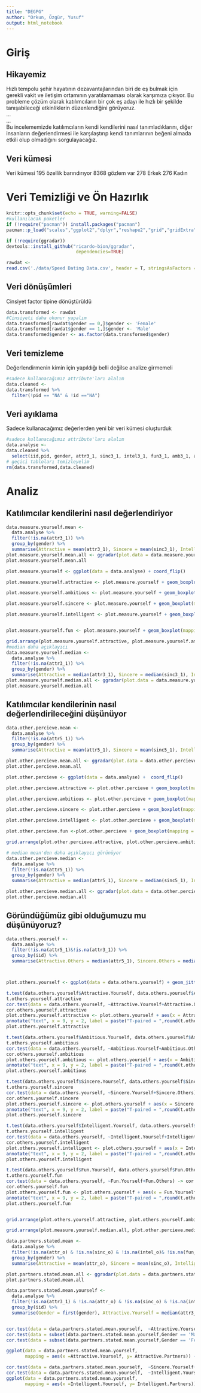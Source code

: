 ---
title: "DEGPG"
author: "Orkun, Özgür, Yusuf"
output: html_notebook
---


# Giriş
## Hikayemiz
Hızlı tempolu şehir hayatının dezavantajlarından biri de eş bulmak için gerekli vakit ve iletişim ortamının yaratılamaması olarak karşımıza çıkıyor.
Bu probleme çözüm olarak katılımcıların bir çok eş adayı ile hızlı bir şekilde tanışabileceği etkinliklerin düzenlendiğini görüyoruz.<br>
...<br>
...<br>
Bu incelememizde katılımcıların kendi kendilerini nasıl tanımladıklarını, diğer insanların değerlendirmesi ile karşılaştırıp kendi tanımlarının beğeni almada etkili olup olmadığını sorgulayacağız. 

## Veri kümesi
Veri kümesi 195 özellik barındırıyor
8368 gözlem var
278 Erkek
276 Kadın

# Veri Temizliği ve Ön Hazırlık
```{r setup, include=FALSE}
knitr::opts_chunk$set(echo = TRUE, warning=FALSE)
#kullanılacak paketler
if (!require("pacman")) install.packages("pacman")
pacman::p_load("scales","ggplot2","dplyr","reshape2","grid","gridExtra","devtools")

if (!require(ggradar))
devtools::install_github("ricardo-bion/ggradar", 
                          dependencies=TRUE)

rawdat <- 
read.csv('./data/Speed Dating Data.csv', header = T, stringsAsFactors = F)
```

## Veri dönüşümleri
Cinsiyet factor tipine dönüştürüldü
```{r tranformations, echo = FALSE}
data.transformed <- rawdat
#Cinsiyeti daha okunur yapalım
data.transformed[rawdat$gender == 0,]$gender <- 'Female'
data.transformed[rawdat$gender == 1,]$gender <- 'Male'
data.transformed$gender <- as.factor(data.transformed$gender)
```

## Veri temizleme
Değerlendirmenin kimin için yapıldığı belli değilse analize girmemeli
```{r data clean, echo = FALSE}
#sadece kullanacağımız attribute'ları alalım
data.cleaned <-
data.transformed %>%
  filter(!pid == "NA" & !id =="NA")
```

## Veri ayıklama
Sadece kullanacağımız değerlerden yeni bir veri kümesi oluşturduk
```{r data selection, echo = FALSE}
#sadece kullanacağımız attribute'ları alalım
data.analyse <-
data.cleaned %>%
  select(iid,pid, gender, attr3_1, sinc3_1, intel3_1, fun3_1, amb3_1, attr5_1, sinc5_1, intel5_1, fun5_1, amb5_1, attr, sinc, intel, fun, amb, shar,attr_o, sinc_o, intel_o, fun_o, amb_o, shar_o,dec_o,dec)
# geçici tabloları temizleyelim
rm(data.transformed,data.cleaned)

```
# Analiz
## Katılımcılar kendilerini nasıl değerlendiriyor

```{r how  measure yourself, echo = FALSE}
data.measure.yourself.mean <-
  data.analyse %>% 
  filter(!is.na(attr3_1)) %>%
  group_by(gender) %>% 
  summarise(Attractive = mean(attr3_1), Sincere = mean(sinc3_1), Intelligent = mean(intel3_1), Fun = mean(fun3_1), Ambitious = mean(amb3_1)) 
plot.measure.yourself.mean.all <- ggradar(plot.data = data.measure.yourself.mean, grid.mid = 5, grid.max = 10, legend.title = "Gender", grid.label.size =3,axis.label.size=4 )
plot.measure.yourself.mean.all

plot.measure.yourself <- ggplot(data = data.analyse) + coord_flip()

plot.measure.yourself.attractive <- plot.measure.yourself + geom_boxplot(mapping = aes(x = gender, y = attr3_1)) + labs(y="Attractiveness", x ="Gender", title = "How Attractive Are You?")

plot.measure.yourself.ambitious <- plot.measure.yourself + geom_boxplot(mapping = aes(x = gender, y = amb3_1)) + labs(y="Ambitious", x ="Gender", title = "How Ambitious Are You?")

plot.measure.yourself.sincere <- plot.measure.yourself + geom_boxplot(mapping = aes(x = gender, y = sinc3_1)) + labs(y="Sincere", x ="Gender", title = "How Sincere Are You?")

plot.measure.yourself.intelligent <- plot.measure.yourself + geom_boxplot(mapping = aes(x = gender, y = intel3_1)) + labs(y="Intelligent", x ="Gender", title = "How Intelligence Are You?")


plot.measure.yourself.fun <- plot.measure.yourself + geom_boxplot(mapping = aes(x = gender, y = intel3_1)) + labs(y="Fun", x ="Gender", title = "How Fun Are You?")

grid.arrange(plot.measure.yourself.attractive, plot.measure.yourself.ambitious, plot.measure.yourself.sincere, plot.measure.yourself.intelligent, plot.measure.yourself.fun, ncol = 1)
#median daha açıklayıcı
data.measure.yourself.median <-
  data.analyse %>% 
  filter(!is.na(attr3_1)) %>%
  group_by(gender) %>% 
  summarise(Attractive = median(attr3_1), Sincere = median(sinc3_1), Intelligent = median(intel3_1), Fun = median(fun3_1), Ambitious = median(amb3_1)) 
plot.measure.yourself.median.all <- ggradar(plot.data = data.measure.yourself.median, grid.mid = 5, grid.max = 10, legend.title = "Gender", grid.label.size =3,axis.label.size=4 )
plot.measure.yourself.median.all

```

## Katılımcılar kendilerinin nasıl değerlendirileceğini düşünüyor

```{r how  other percieve, echo = FALSE}
data.other.percieve.mean <-
  data.analyse %>% 
  filter(!is.na(attr5_1)) %>%
  group_by(gender) %>% 
  summarise(Attractive = mean(attr5_1), Sincere = mean(sinc5_1), Intelligent = mean(intel5_1), Fun = mean(fun5_1), Ambitious = mean(amb5_1))

plot.other.percieve.mean.all <- ggradar(plot.data = data.other.percieve.mean, grid.mid = 5, grid.max = 10, legend.title = "Gender", grid.label.size =3,axis.label.size=4)
plot.other.percieve.mean.all

plot.other.percieve <- ggplot(data = data.analyse) +  coord_flip()

plot.other.percieve.attractive <- plot.other.percieve + geom_boxplot(mapping = aes(x = gender, y = attr5_1)) + labs(y="Attractiveness", x ="Gender", title = "How Attractive Are You By Others?")

plot.other.percieve.ambitious <- plot.other.percieve + geom_boxplot(mapping = aes(x = gender, y = amb5_1)) + labs(y="Ambitious", x ="Gender", title = "How Ambitious Are You By Others?")

plot.other.percieve.sincere <- plot.other.percieve + geom_boxplot(mapping = aes(x = gender, y = sinc5_1)) + labs(y="Sincere", x ="Gender", title = "How Sincere Are You By Others?")

plot.other.percieve.intelligent <- plot.other.percieve + geom_boxplot(mapping = aes(x = gender, y = intel5_1)) + labs(y="Intelligent", x ="Gender", title = "How Intelligence Are You By Others?")

plot.other.percieve.fun <-plot.other.percieve + geom_boxplot(mapping = aes(x = gender, y = intel5_1)) + labs(y="Fun", x ="Gender", title = "How Fun Are You By Others?")

grid.arrange(plot.other.percieve.attractive, plot.other.percieve.ambitious, plot.other.percieve.sincere, plot.other.percieve.intelligent, plot.other.percieve.fun, ncol = 1 )

# median mean'den daha açıklayıcı görünüyor
data.other.percieve.median <-
  data.analyse %>% 
  filter(!is.na(attr5_1)) %>%
  group_by(gender) %>% 
  summarise(Attractive = median(attr5_1), Sincere = median(sinc5_1), Intelligent = median(intel5_1), Fun = median(fun5_1), Ambitious = median(amb5_1))

plot.other.percieve.median.all <- ggradar(plot.data = data.other.percieve.median, grid.mid = 5, grid.max = 10, legend.title = "Gender", grid.label.size =3,axis.label.size=4)
plot.other.percieve.median.all

```

## Göründüğümüz gibi olduğumuzu mu düşünüyoruz?
```{r are we same test, echo = TRUE}
data.others.yourself <-
  data.analyse %>% 
  filter(!is.na(attr5_1)&!is.na(attr3_1)) %>%
  group_by(iid) %>% 
  summarise(Attractive.Others = median(attr5_1), Sincere.Others = median(sinc5_1), Intelligent.Others = median(intel5_1), Fun.Others = median(fun5_1), Ambitious.Others = median(amb5_1), Attractive.Yourself = median(attr3_1), Sincere.Yourself = median(sinc3_1), Intelligent.Yourself = median(intel3_1), Fun.Yourself = median(fun3_1), Ambitious.Yourself = median(amb3_1))



plot.others.yourself <- ggplot(data = data.others.yourself) + geom_jitter(alpha = 0.2) + geom_smooth(method = "lm") + scale_x_continuous(breaks = seq(0,10,1)) + theme(panel.background = element_blank())

t.test(data.others.yourself$Attractive.Yourself, data.others.yourself$Attractive.Others, paired=TRUE) -> t.others.yourself.attractive
t.others.yourself.attractive
cor.test(data = data.others.yourself, ~Attractive.Yourself+Attractive.Others) -> cor.others.yourself.attractive
cor.others.yourself.attractive
plot.others.yourself.attractive <- plot.others.yourself + aes(x = Attractive.Yourself, y = Attractive.Others) + annotate("text", x = 10, y = 1, label = paste("Cor = ",round(cor.others.yourself.attractive$estimate,digits = 4) )) +
annotate("text", x = 9, y = 2, label = paste("T-paired = ",round(t.others.yourself.attractive$p.value, digits = 4) ))
plot.others.yourself.attractive

t.test(data.others.yourself$Ambitious.Yourself, data.others.yourself$Ambitious.Others, paired=TRUE)-> t.others.yourself.ambitious
t.others.yourself.ambitious
cor.test(data = data.others.yourself, ~Ambitious.Yourself+Ambitious.Others) -> cor.others.yourself.ambitious
cor.others.yourself.ambitious
plot.others.yourself.ambitious <- plot.others.yourself + aes(x = Ambitious.Yourself, y = Ambitious.Others) + annotate("text", x = 10, y = 1, label = paste("Cor = ",round(cor.others.yourself.ambitious$estimate,digits = 4) )) +
annotate("text", x = 9, y = 2, label = paste("T-paired = ",round(t.others.yourself.ambitious$p.value, digits = 4) ))
plot.others.yourself.ambitious

t.test(data.others.yourself$Sincere.Yourself, data.others.yourself$Sincere.Others, paired=TRUE)-> t.others.yourself.sincere
t.others.yourself.sincere
cor.test(data = data.others.yourself, ~Sincere.Yourself+Sincere.Others) -> cor.others.yourself.sincere
cor.others.yourself.sincere
plot.others.yourself.sincere <- plot.others.yourself + aes(x = Sincere.Yourself, y = Sincere.Others) + annotate("text", x = 10, y = 1, label = paste("Cor = ",round(cor.others.yourself.sincere$estimate,digits = 4) )) +
annotate("text", x = 9, y = 2, label = paste("T-paired = ",round(t.others.yourself.sincere$p.value, digits = 4) ))
plot.others.yourself.sincere

t.test(data.others.yourself$Intelligent.Yourself, data.others.yourself$Intelligent.Others, paired=TRUE)-> t.others.yourself.intelligent
t.others.yourself.intelligent
cor.test(data = data.others.yourself, ~Intelligent.Yourself+Intelligent.Others) -> cor.others.yourself.intelligent
cor.others.yourself.intelligent
plot.others.yourself.intelligent <- plot.others.yourself + aes(x = Intelligent.Yourself, y = Intelligent.Others) + annotate("text", x = 10, y = 1, label = paste("Cor = ",round(cor.others.yourself.intelligent$estimate,digits = 4) )) +
annotate("text", x = 9, y = 2, label = paste("T-paired = ",round(t.others.yourself.intelligent$p.value, digits = 4) ))
plot.others.yourself.intelligent

t.test(data.others.yourself$Fun.Yourself, data.others.yourself$Fun.Others, paired=TRUE)-> t.others.yourself.fun
t.others.yourself.fun
cor.test(data = data.others.yourself, ~Fun.Yourself+Fun.Others) -> cor.others.yourself.fun
cor.others.yourself.fun
plot.others.yourself.fun <- plot.others.yourself + aes(x = Fun.Yourself, y = Fun.Others) + annotate("text", x = 10, y = 1, label = paste("Cor = ",round(cor.others.yourself.fun$estimate,digits = 4) )) +
annotate("text", x = 9, y = 2, label = paste("T-paired = ",round(t.others.yourself.fun$p.value, digits = 4) ))
plot.others.yourself.fun


grid.arrange(plot.others.yourself.attractive, plot.others.yourself.ambitious,   plot.others.yourself.sincere, plot.others.yourself.intelligent, plot.others.yourself.fun)

```

```{r are we same, echo = FALSE}
grid.arrange(plot.measure.yourself.median.all, plot.other.percieve.median.all, ncol = 1)
```

```{r market value, echo = FALSE}
data.partners.stated.mean <-
  data.analyse %>% 
  filter(!is.na(attr_o) & !is.na(sinc_o) & !is.na(intel_o)& !is.na(fun_o)& !is.na(amb_o)) %>% 
  group_by(gender) %>% 
  summarise(Attractive = mean(attr_o), Sincere = mean(sinc_o), Intelligent = mean(intel_o), Fun = mean(fun_o), mean = median(amb_o))

plot.partners.stated.mean.all <- ggradar(plot.data = data.partners.stated.mean , grid.mid = 5, grid.max = 10, legend.title = "Gender", grid.label.size =3,axis.label.size=4 )
plot.partners.stated.mean.all

data.partners.stated.mean.yourself <-
  data.analyse %>% 
  filter(!is.na(attr3_1) & !is.na(attr_o) & !is.na(sinc_o) & !is.na(intel_o)& !is.na(fun_o)& !is.na(amb_o)) %>% 
  group_by(iid) %>% 
  summarise(Gender = first(gender), Attractive.Yourself = median(attr3_1), Attractive.Partners = mean(attr_o), Sincere.Yourself = median(sinc3_1), Sincere.Partners = mean(sinc_o), Intelligent.Yourself = median(attr3_1), Intelligent.Partners = mean(intel_o), Fun = mean(fun_o), mean = median(amb_o))


cor.test(data = data.partners.stated.mean.yourself,  ~Attractive.Yourself+Attractive.Partners)
cor.test(data = subset(data.partners.stated.mean.yourself,Gender == 'Male'),  ~Attractive.Yourself+Attractive.Partners)
cor.test(data = subset(data.partners.stated.mean.yourself,Gender == 'Female'),  ~Attractive.Yourself+Attractive.Partners)

ggplot(data = data.partners.stated.mean.yourself,
       mapping = aes(x =Attractive.Yourself, y= Attractive.Partners)) + geom_jitter() + geom_smooth(method = lm) + facet_wrap(~Gender) + geom_hline(aes( yintercept=mean(Attractive.Partners)),color = "red", linetype = 3)+ geom_vline(aes( xintercept=mean(Attractive.Yourself)),color = "red", linetype = 3)

cor.test(data = data.partners.stated.mean.yourself,  ~Sincere.Yourself+Sincere.Partners)
cor.test(data = data.partners.stated.mean.yourself,  ~Intelligent.Yourself+Intelligent.Partners)
ggplot(data = data.partners.stated.mean.yourself,
       mapping = aes(x =Intelligent.Yourself, y= Intelligent.Partners)) + geom_jitter() + geom_smooth(method = lm) + facet_wrap(~Gender) + geom_hline(aes(color = "red", yintercept=mean(Intelligent.Partners)))

```
